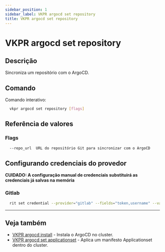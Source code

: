 ```yaml
---
sidebar_position: 1
sidebar_label: VKPR argocd set repository
title: VKPR argocd set repository
---
```


# VKPR argocd set repository

## Descrição

Sincroniza um repositório com o ArgoCD.

## Comando

Comando interativo:

```bash
  vkpr argocd set repository [flags]
```

## Referência de valores

### Flags

```sh
  --repo_url  URL do repositório Git para sincronizar com o ArgoCD
```

## Configurando credenciais do provedor

**CUIDADO: A configuração manual de credenciais substituirá as credenciais já salvas na memória**

### Gitlab

```bash
  rit set credential --provider="gitlab" --fields="token,username" --values="seu-token,seu-username"
```

---

## Veja também

- [VKPR argocd install](/docs/commands/argocd/install) - Instala o ArgoCD no cluster.
- [VKPR argocd set applicationset](/docs/commands/argocd/set/applicationset) - Aplica um manifesto Applicationset dentro do cluster.

